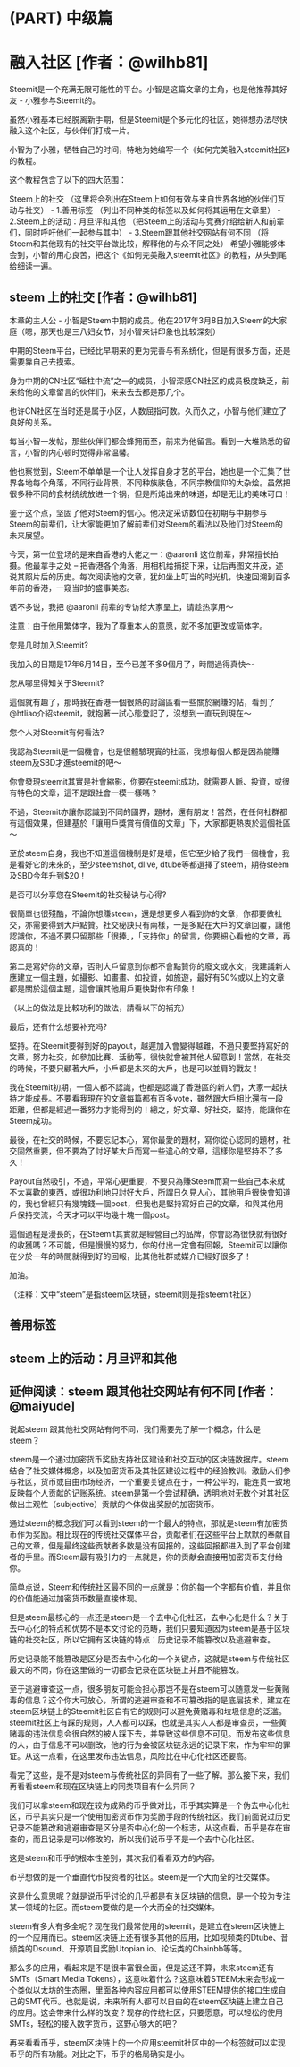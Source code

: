 # (PART) 中级篇 {#zjp .unnumbered} 

# 融入社区 [作者：\@wilhb81]
Steemit是一个充满无限可能性的平台。小智是这篇文章的主角，也是他推荐其好友 - 小雅参与Steemit的。

虽然小雅基本已经脱离新手期，但是Steemit是个多元化的社区，她得想办法尽快融入这个社区，与伙伴们打成一片。

小智为了小雅，牺牲自己的时间，特地为她编写一个《如何完美融入steemit社区》的教程。

这个教程包含了以下的四大范围：

Steem上的社交 （这里将会列出在Steem上如何有效与来自世界各地的伙伴们互动与社交）
- 1.善用标签 （列出不同种类的标签以及如何将其运用在文章里）
- 2.Steem上的活动：月旦评和其他 （把Steem上的活动与竞赛介绍给新人和前辈们，同时呼吁他们一起参与其中）
- 3.Steem跟其他社交网站有何不同 （将Steem和其他现有的社交平台做比较，解释他的与众不同之处）
希望小雅能够体会到，小智的用心良苦，把这个《如何完美融入steemit社区》的教程，从头到尾给细读一遍。

## steem 上的社交 [作者：\@wilhb81]
本章的主人公 - 小智是Steem中期的成员。他在2017年3月8日加入Steem的大家庭（嗯，那天也是三八妇女节，对小智来讲印象也比较深刻）

中期的Steem平台，已经比早期来的更为完善与有系统化，但是有很多方面，还是需要靠自己去摸索。

身为中期的CN社区“砥柱中流”之一的成员，小智深感CN社区的成员极度缺乏，前来给他的文章留言的伙伴们，来来去去都是那几个。

也许CN社区在当时还是属于小区，人数屈指可数。久而久之，小智与他们建立了良好的关系。

每当小智一发帖，那些伙伴们都会蜂拥而至，前来为他留言。看到一大堆熟悉的留言，小智的内心顿时觉得非常温馨。

他也察觉到，Steem不单单是一个让人发挥自身才艺的平台，她也是一个汇集了世界各地每个角落，不同行业背景，不同种族肤色，不同宗教信仰的大杂烩。虽然把很多种不同的食材统统放进一个锅，但是所炖出来的味道，却是无比的美味可口！

鉴于这个点，坚固了他对Steem的信心。他决定采访数位在初期与中期参与Steem的前辈们，让大家能更加了解前辈们对Steem的看法以及他们对Steem的未来展望。

今天，第一位登场的是来自香港的大佬之一：\@aaronli 这位前辈，非常擅长拍摄。他最拿手之处 – 把香港各个角落，用相机给捕捉下来，让后再图文并茂，述说其照片后的历史。每次阅读他的文章，犹如坐上叮当的时光机，快速回溯到百多年前的香港，一窥当时的盛事美态。

话不多说，我把 \@aaronli 前辈的专访给大家呈上，请趁热享用～

注意：由于他用繁体字，我为了尊重本人的意愿，就不多加更改成简体字。

您是几时加入Steemit?

我加入的日期是17年6月14日，至今已差不多9個月了，時間過得真快～

您从哪里得知关于Steemit?

這個就有趣了，那時我在香港一個很熱的討論區看一些關於網賺的帖，看到了\@htliao介紹steemit，就抱著一試心態登記了，沒想到一直玩到現在～

您个人对Steemit有何看法?

我認為Steemit是一個機會，也是很體驗現實的社區，我想每個人都是因為能賺steem及SBD才進steemit的吧～

你會發現steemit其實是社會縮影，你要在steemit成功，就需要人脈、投資，或很有特色的文章，這不是跟社會一模一樣嗎？

不過，Steemit亦讓你認識到不同的國界，題材，還有朋友！當然，在任何社群都有這個效果，但建基於「讓用戶獎賞有價值的文章」下，大家都更熱衷於這個社區～

至於steem自身，我也不知道這個機制是好是壞，但它至少給了我們一個機會，我是看好它的未來的，至少steemshot, dlive, dtube等都選擇了steem，期待steem及SBD今年升到\$20！

是否可以分享您在Steemit的社交秘诀与心得?

很簡單也很殘酷，不論你想賺steem，還是想更多人看到你的文章，你都要做社交，亦需要得到大戶點贊。社交秘訣只有兩樣，一是多點在大戶的文章回覆，讓他認識你，不過不要只留那些「很捧」，「支持你」的留言，你要細心看他的文章，再認真的！

第二是寫好你的文章，否則大戶留意到你都不會點贊你的廢文或水文，我建議新人應建立一個主題，如攝影、如畫畫、如投資，如旅遊，最好有50%或以上的文章都是關於這個主題，這會讓其他用戶更快對你有印象！

（以上的做法是比較功利的做法，請看以下的補充）

最后，还有什么想要补充吗?

堅持。在Steemit要得到好的payout，越遲加入會變得越難，不過只要堅持寫好的文章，努力社交，如參加比賽、活動等，很快就會被其他人留意到！當然，在社交的時候，不要只顧著大戶，小戶都是未來的大戶，也是可以並肩的戰友！

我在Steemit初期，一個人都不認識，也都是認識了香港區的新人們，大家一起扶持才能成長。不要看我現在的文章每篇都有百多vote，雖然跟大戶相比還有一段距離，但都是經過一番努力才能得到的！總之，好文章、好社交，堅持，能讓你在Steem成功。

最後，在社交的時候，不要忘記本心，寫你最愛的題材，寫你從心認同的題材，社交固然重要，但不要為了討好某大戶而寫一些違心的文章，這樣你是堅持不了多久！

Payout自然吸引，不過，平常心更重要，不要只為賺Steem而寫一些自己本來就不太喜歡的東西，或很功利地只討好大戶，所謂日久見人心，其他用戶很快會知道的，我也曾經只有幾塊錢一個post，但我也是堅持寫好自己的文章，和與其他用戶保持交流，今天才可以平均幾十塊一個post。

這個過程是漫長的，在Steemit其實就是經營自己的品牌，你會認為很快就有很好的收獲嗎？不可能，但是慢慢的努力，你的付出一定會有回報，Steemit可以讓你在少於一年的時間就得到好的回報，比其他社群或媒介已經好很多了！

加油。

（注释：文中“steem”是指steem区块链，steemit则是指steemit社区）


## 善用标签 {#sybq}
## steem 上的活动：月旦评和其他 {#steem_sdgd}
## 延伸阅读：steem 跟其他社交网站有何不同 [作者：\@maiyude]

说起steem 跟其他社交网站有何不同，我们需要先了解一个概念，什么是steem？

steem是一个通过加密货币奖励支持社区建设和社交互动的区块链数据库。steem结合了社交媒体概念，以及加密货币及其社区建设过程中的经验教训。激励人们参与社区，货币或自由市场经济，一个重要关键点在于，一种公平的，能连贯一致地反映每个人贡献的记账系统。steem是第一个尝试精确，透明地对无数个对其社区做出主观性（subjective）贡献的个体做出奖励的加密货币。

通过steem的概念我们可以看到steem的一个最大的特点，那就是steem有加密货币作为奖励。相比现在的传统社交媒体平台，贡献者们在这些平台上默默的奉献自己的文章，但是最终这些贡献者多数是没有回报的，这些回报都进入到了平台创建者的手里。而Steem最有吸引力的一点就是，你的贡献会直接用加密货币支付给你。

简单点说，Steem和传统社区最不同的一点就是：你的每一个字都有价值，并且你的价值能通过加密货币数量直接体现。

但是steem最核心的一点还是steem是一个去中心化社区，去中心化是什么？关于去中心化的特点和优势不是本文讨论的范畴，我们只要知道因为steem是基于区块链的社交社区，所以它拥有区块链的特点：历史记录不能篡改以及逃避审查。

历史记录能不能篡改是区分是否去中心化的一个关键点，这就是steem与传统社区最大的不同，你在这里做的一切都会记录在区块链上并且不能篡改。

至于逃避审查这一点，很多朋友可能会担心那岂不是在steem可以随意发一些黄赌毒的信息？这个你大可放心，所谓的逃避审查和不可篡改指的是底层技术，建立在steem区块链上的Steemit社区自有它的规则可以避免黄赌毒和垃圾信息的泛滥。steemit社区上有踩的规则，人人都可以踩，也就是其实人人都是审查员，一些黄赌毒的违法信息会很自然的被人踩下去，并导致这些信息不可见。而发布这些信息的人，由于信息不可以删改，他的行为会被区块链永远的记录下来，作为牢牢的罪证。从这一点看，在这里发布违法信息，风险比在中心化社区还要高。

看完了这些，是不是对steem与传统社区的异同有了一些了解。那么接下来，我们再看看steem和现在区块链上的同类项目有什么异同？

我们可以拿steem和现在较为成熟的币乎做对比，币乎其实算是一个伪去中心化社区，币乎其实只是一个使用加密货币作为奖励手段的传统社区。我们前面说过历史记录不能篡改和逃避审查是区分是否中心化的一个标志，从这点看，币乎是存在审查的，而且记录是可以修改的，所以我们说币乎不是一个去中心化社区。

这是steem和币乎的根本性差别，其次我们看看双方的内容。

币乎想做的是一个垂直代币投资者的社区。steem是一个大而全的社交媒体。

这是什么意思呢？就是说币乎讨论的几乎都是有关区块链的信息，是一个较为专注某一领域的社区。而steem要做的是一个大而全的社交媒体。

steem有多大有多全呢？现在我们最常使用的steemit，是建立在steem区块链上的一个应用而已。steem区块链上还有很多其他的应用，比如视频类的Dtube、音频类的Dsound、开源项目奖励Utopian.io、论坛类的Chainbb等等。

那么多的应用，看起来是不是很丰富很全面，但是这还不算，未来steem还有SMTs（Smart Media Tokens），这意味着什么？这意味着STEEM未来会形成一个类似以太坊的生态圈，里面各种内容应用都可以使用STEEM提供的接口生成自己的SMT代币。也就是说，未来所有人都可以自由的在steem区块链上建立自己的应用。这会带来什么样的改变？现存的传统社区，只要愿意，可以轻松的使用SMTs，轻松的接入数字货币，这野心够大的吧？

再来看看币乎，steem区块链上的一个应用steemit社区中的一个标签就可以实现币乎的所有功能。对比之下，币乎的格局确实是小。
